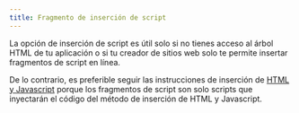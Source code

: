 ```yaml
---
title: Fragmento de inserción de script
---
```


La opción de inserción de script es útil solo si no tienes acceso al árbol HTML de tu aplicación o si tu creador de sitios web solo te permite insertar fragmentos de script en línea.

De lo contrario, es preferible seguir las instrucciones de inserción de [HTML y Javascript](./libraries/html-javascript) porque los fragmentos de script son solo scripts que inyectarán el código del método de inserción de HTML y Javascript.
